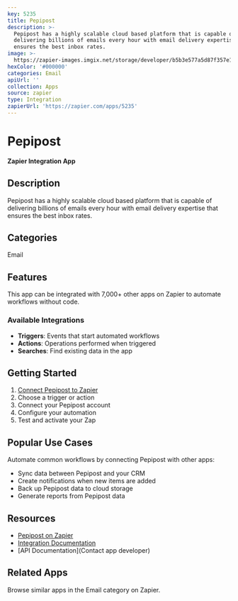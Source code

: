 ```yaml
---
key: 5235
title: Pepipost
description: >-
  Pepipost has a highly scalable cloud based platform that is capable of
  delivering billions of emails every hour with email delivery expertise that
  ensures the best inbox rates.
image: >-
  https://zapier-images.imgix.net/storage/developer/b5b3e577a5d87f357e1dc15c945d815f_5.jpg?auto=format%2Ccompress&ixlib=python-3.0.0&q=50
hexColor: '#000000'
categories: Email
apiUrl: ''
collection: Apps
source: zapier
type: Integration
zapierUrl: 'https://zapier.com/apps/5235'
---
```

# Pepipost

**Zapier Integration App**

## Description

Pepipost has a highly scalable cloud based platform that is capable of delivering billions of emails every hour with email delivery expertise that ensures the best inbox rates.

## Categories

Email

## Features

This app can be integrated with 7,000+ other apps on Zapier to automate workflows without code.

### Available Integrations

- **Triggers**: Events that start automated workflows
- **Actions**: Operations performed when triggered
- **Searches**: Find existing data in the app

## Getting Started

1. [Connect Pepipost to Zapier](https://zapier.com/apps/5235)
2. Choose a trigger or action
3. Connect your Pepipost account
4. Configure your automation
5. Test and activate your Zap

## Popular Use Cases

Automate common workflows by connecting Pepipost with other apps:

- Sync data between Pepipost and your CRM
- Create notifications when new items are added
- Back up Pepipost data to cloud storage
- Generate reports from Pepipost data

## Resources

- [Pepipost on Zapier](https://zapier.com/apps/5235)
- [Integration Documentation](https://zapier.com/apps/5235/integrations)
- [API Documentation](Contact app developer)

## Related Apps

Browse similar apps in the Email category on Zapier.
